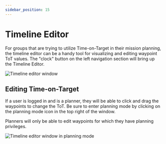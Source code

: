 ```yaml
---
sidebar_position: 15
---
```


# Timeline Editor

For groups that are trying to utilize Time-on-Target in their mission planning, the timeline editor can be a handy tool for visualizing and editing waypoint ToT values. The "clock" button on the left navigation section will bring up the Timeline Editor.

![Timeline editor window](../static/img/timeline-1.png)

## Editing Time-on-Target

If a user is logged in and is a planner, they will be able to click and drag the waypoints to change the ToT. Be sure to enter planning mode by clicking on the planning mode icon in the top right of the window.

Planners will only be able to edit waypoints for which they have planning privileges.

![Timeline editor window in planning mode](../static/img/timeline-2.png)
